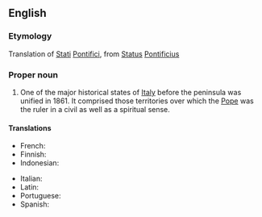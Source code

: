 ==English==

===Etymology===
Translation of {{etyl|it|en}} [[stati#Italian|Stati]] [[pontifici#Italian|Pontifici]], from {{etyl|la|en}} [[status#Latin|Status]] [[pontificius|Pontificius]]

===Proper noun===
{{wikipedia}}
{{en-proper noun|head=[[papal|Papal]] [[state|States]]}}

# One of the major historical states of [[Italy]] before the peninsula was unified in 1861. It  comprised those territories over which the [[Pope]] was the ruler in a civil as well as a spiritual sense. 

====Translations====
{{trans-top|state}}
*French: {{t|fr|États pontificaux|m-p}}
*Finnish: {{t|fi|Kirkkovaltio}}
* Indonesian: {{t|id|Negara Kepausan}}
{{trans-mid}}
*Italian: {{t|it|Stato Pontificio|m}}
*Latin: {{t|la|Status Pontificius|m}}
*Portuguese: {{t|pt|Estados Papais|m-p}}
*Spanish: {{t|es|Estados Pontificios|m-p}}
{{trans-bottom}}